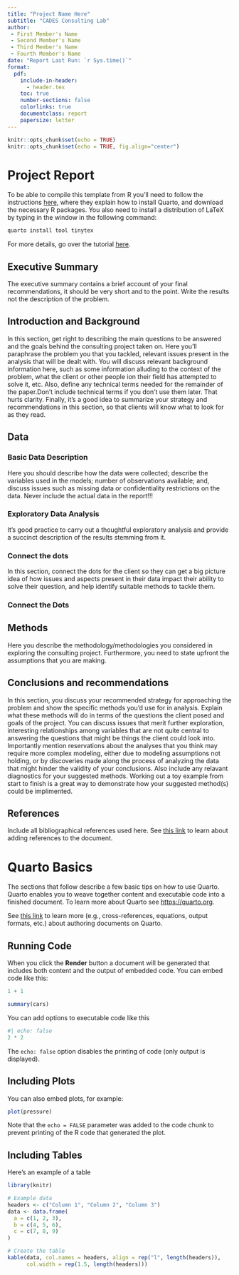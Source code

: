 ```yaml
---
title: "Project Name Here"
subtitle: "CADES Consulting Lab"
author: 
 - First Member's Name
 - Second Member's Name
 - Third Member's Name
 - Fourth Member's Name
date: "Report Last Run: `r Sys.time()`"
format: 
  pdf:
    include-in-header: 
      - header.tex
    toc: true
    number-sections: false
    colorlinks: true
    documentclass: report
    papersize: letter
---
```


```r
knitr::opts_chunk$set(echo = TRUE)
knitr::opts_chunk$set(echo = TRUE, fig.align="center")
```

# Project Report

To be able to compile this template from R you'll need to follow the instructions [here](https://quarto.org/docs/get-started/), where they explain how to install Quarto, and download the necessary R packages. You also need to install a distribution of LaTeX by typing in the \textsf{Terminal} window in \textsf{RStudio} the following command:

```r
quarto install tool tinytex
```

For more details, go over the \textsf{Authoring} tutorial [here](https://quarto.org/docs/get-started/authoring/rstudio.html).


## Executive Summary

The executive summary contains a brief account of your final recommendations, it should be very short and to the point. Write the results not the description of the problem.

## Introduction and Background

In this section, get right to describing the main questions to be answered and the goals behind the consulting project taken on. Here you'll paraphrase the problem you that you tackled, relevant issues present in the analysis that will be dealt with. You will discuss relevant background information here, such as some information alluding to the context of the problem, what the client or other people ion their field has attempted to solve it, etc.  Also, define any technical terms needed for the remainder of the paper.Don't include technical terms if you don't use them later. That hurts clarity. Finally, it's a good idea to summarize your strategy and recommendations in this section, so that clients will know what to look for as they read.


## Data


### Basic Data Description

Here you should describe how the data were collected; describe the variables used in the models; number of observations available; and, discuss issues such as missing data or confidentiality restrictions on the data. Never include the actual data in the report!!!


### Exploratory Data Analysis

It's good practice to carry out a thoughtful exploratory analysis and provide a succinct description of the results stemming from it. 

### Connect the dots

In this section, connect the dots for the client so they can get a big picture idea of how issues and aspects present in their data impact their ability to solve their question, and help identify suitable methods to tackle them.  



### Connect the Dots

## Methods

Here you describe the methodology/methodologies you considered in exploring the consulting project. Furthermore, you need to state upfront the assumptions that you are making.

## Conclusions and recommendations

In this section, you discuss your recommended strategy for approaching the problem and show the specific methods you'd use for in analysis. Explain what these methods will do in terms of the questions the client posed and goals of the project. You can discuss issues that merit further exploration, interesting relationships among variables that are not quite central to answering the questions that might be things the client could look into. Importantly mention reservations about the analyses that you think may require more complex modeling, either due to modeling assumptions not holding, or by discoveries made along the process of analyzing the data that might hinder the validity of your conclusions. Also include any relavant diagnostics for your suggested methods. Working out a toy example from start to finish is a great way to demonstrate how your suggested method(s) could be implimented.

## References

Include all bibliographical references used here.  See [this link](https://quarto.org/docs/get-started/authoring/rstudio.html#citations) to learn about adding references to the document.



# Quarto Basics

The sections that follow describe a few basic tips on how to use Quarto. Quarto enables you to weave together content and executable code into a finished document. To learn more about Quarto see <https://quarto.org>.  

See [this link](https://quarto.org/docs/get-started/authoring/rstudio.html) to learn more (e.g., cross-references, equations, output formats, etc.) about authoring documents on Quarto.

## Running Code

When you click the **Render** button a document will be generated that includes both content and the output of embedded code. You can embed code like this:

```r
1 + 1
```

```r
summary(cars)
```

You can add options to executable code like this

```r
#| echo: false
2 * 2
```

The `echo: false` option disables the printing of code (only output is displayed).

## Including Plots

You can also embed plots, for example:

```r
plot(pressure)
```

Note that the `echo = FALSE` parameter was added to the code chunk to prevent printing of the R code that generated the plot.

## Including Tables

Here's an example of a table

```r
library(knitr)

# Example data
headers <- c("Column 1", "Column 2", "Column 3")
data <- data.frame(
  a = c(1, 2, 3),
  b = c(4, 5, 6),
  c = c(7, 8, 9)
)

# Create the table
kable(data, col.names = headers, align = rep("l", length(headers)), 
      col.width = rep(1.5, length(headers)))
```
